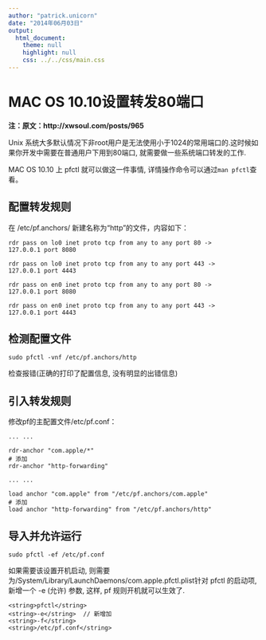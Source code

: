 ```yaml
---
author: "patrick.unicorn"
date: "2014年06月03日"
output: 
  html_document:
    theme: null
    highlight: null
    css: ../../css/main.css
---
```


# MAC OS 10.10设置转发80端口

**注：原文：http://xwsoul.com/posts/965**

Unix 系统大多默认情况下非root用户是无法使用小于1024的常用端口的.这时候如果你开发中需要在普通用户下用到80端口, 就需要做一些系统端口转发的工作.

MAC OS 10.10 上 pfctl 就可以做这一件事情, 详情操作命令可以通过`man pfctl`查看。

## 配置转发规则

在 /etc/pf.anchors/ 新建名称为“http”的文件，内容如下： 

```
rdr pass on lo0 inet proto tcp from any to any port 80 -> 
127.0.0.1 port 8080

rdr pass on lo0 inet proto tcp from any to any port 443 -> 
127.0.0.1 port 4443

rdr pass on en0 inet proto tcp from any to any port 80 -> 
127.0.0.1 port 8080

rdr pass on en0 inet proto tcp from any to any port 443 -> 
127.0.0.1 port 4443
```

## 检测配置文件

```sudo pfctl -vnf /etc/pf.anchors/http```

检查报错(正确的打印了配置信息, 没有明显的出错信息)

## 引入转发规则

修改pf的主配置文件/etc/pf.conf：

```
... ...

rdr-anchor "com.apple/*"
# 添加
rdr-anchor "http-forwarding"

... ...

load anchor "com.apple" from "/etc/pf.anchors/com.apple"
# 添加
load anchor "http-forwarding" from "/etc/pf.anchors/http"
```

## 导入并允许运行

```
sudo pfctl -ef /etc/pf.conf
```

如果需要该设置开机启动, 则需要为/System/Library/LaunchDaemons/com.apple.pfctl.plist针对 pfctl 的启动项, 新增一个 -e (允许) 参数, 这样, pf 规则开机就可以生效了.

```
<string>pfctl</string>
<string>-e</string>  // 新增加
<string>-f</string>
<string>/etc/pf.conf</string>
```